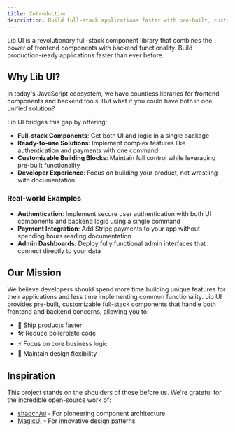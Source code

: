 ```yaml
---
title: Introduction
description: Build full-stack applications faster with pre-built, customizable components
---
```


Lib UI is a revolutionary full-stack component library that combines the power of frontend components with backend functionality. Build production-ready applications faster than ever before.

## Why Lib UI?

In today's JavaScript ecosystem, we have countless libraries for frontend components and backend tools. But what if you could have both in one unified solution?

Lib UI bridges this gap by offering:

- **Full-stack Components**: Get both UI and logic in a single package
- **Ready-to-use Solutions**: Implement complex features like authentication and payments with one command
- **Customizable Building Blocks**: Maintain full control while leveraging pre-built functionality
- **Developer Experience**: Focus on building your product, not wrestling with documentation

### Real-world Examples

- **Authentication**: Implement secure user authentication with both UI components and backend logic using a single command
- **Payment Integration**: Add Stripe payments to your app without spending hours reading documentation
- **Admin Dashboards**: Deploy fully functional admin interfaces that connect directly to your data

## Our Mission

We believe developers should spend more time building unique features for their applications and less time implementing common functionality. Lib UI provides pre-built, customizable full-stack components that handle both frontend and backend concerns, allowing you to:

- 🚀 Ship products faster
- 🛠️ Reduce boilerplate code
- ⚡ Focus on core business logic
- 🎨 Maintain design flexibility

## Inspiration

This project stands on the shoulders of those before us. We're grateful for the incredible open-source work of:

- [shadcn/ui](https://ui.shadcn.com/) - For pioneering component architecture
- [MagicUI](https://magicui.design/) - For innovative design patterns
